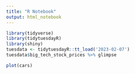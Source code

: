 ```yaml
---
title: "R Notebook"
output: html_notebook
---
```

```r
library(tidyverse)
library(tidytuesdayR)
library(shiny)
tuesdata <- tidytuesdayR::tt_load('2023-02-07')
tuesdata$big_tech_stock_prices %>% glimpse
```



```r
plot(cars)
```


